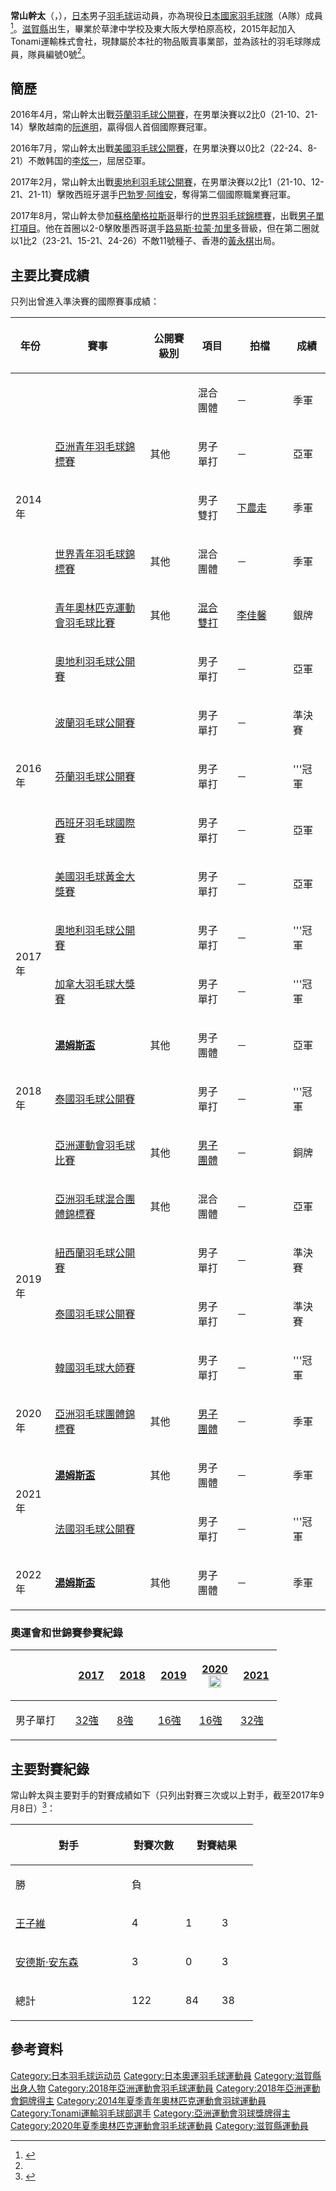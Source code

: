 {{noteTA|G1=Badminton}}
{{Infobox 羽球選手
| playername              = {{lang|ja|<small>つねやま かんた</small><br/><big>常山 幹太</big>}}<br/><small>({{lang|en|Tsuneyama Kanta}})</small>
| image                   = 
| size                    = 
| caption                 = 
| birth_name              = 
| date_of_birth           = {{birth_date_and_age|1996|6|21}}<ref name="Tonami">{{ja}}{{cite web|title=Player Information|url=http://www.tonami-badminton.jp/players/kanta_tsuneyama.html|publisher=トナミ運輸バドミントン部|access-date=2017-03-04|archive-date=2022-03-28|archive-url=https://web.archive.org/web/20220328080420/http://www.tonami-badminton.jp/players/kanta_tsuneyama.html}}</ref>
| place_of_birth          = {{JPN}}[[滋賀縣|滋賀縣]][[草津市|草津市]]<ref name="Tonami"/>
| height                  = {{height|m=1.73}}<ref name="Tonami"/>
| weight                  = {{weight|kg=60}}<ref name="Tonami"/>
| event                   = 男子單打、男子雙打
| country                 = {{JPN}}
| years_started           = 
| handedness              = 右手
| coach                   = {{flagicon|JPN}} [[中西洋介|中西洋介]]
| highest_ranking         = 第10位（男單）
| date_of_highest_ranking = 2019年11月26日<ref name="highest-ranking">{{en}}[http://bwfcontent.tournamentsoftware.com/ranking/player.aspx?id=14416&player=391571 BWF World Ranking - Ranking of Kanta TSUNEYAMA (57823)]</ref>
| current_ranking         = 第14位（男單）
| date_of_current_ranking = 2022年1月18日<ref>{{en}}[https://bwf.tournamentsoftware.com/ranking/category.aspx?id=27832&category=472 BWF World Ranking - BWF世界排名榜 (01/18/2022) - Men's singles] {{Wayback|url=https://bwf.tournamentsoftware.com/ranking/category.aspx?id=27832&category=472 |date=20211104225342 }}</ref>
| played                  = 148勝–84負（男單）<br/>13勝–7負（男雙）
| titles                  = 
| bwf_profile             = 49510451-E273-46C9-B098-A26F9DF2CBB0
| bwf_id                  = 57823
| updated                 = 2022年6月24日
}}
{{MedalTableTop|width=286px}}
{{MedalSport | 男子[[羽毛球|羽毛球]]}}
{{MedalCountry | {{JPN}}}}
{{MedalCompetition | [[汤姆斯杯|汤姆斯杯]]}}
{{MedalSilver| [[2018年湯姆斯盃|2018年 曼谷]] | [[2018年湯姆斯盃|男子團體]]}}
{{MedalBronze| [[2020年湯姆斯盃|2020年 奧胡斯]] | [[2020年湯姆斯盃|男子團體]]}}
{{MedalBronze| [[2022年湯姆斯盃|2022年 曼谷]] | [[2022年湯姆斯盃|男子團體]]}}
{{MedalCompetition | [[亞洲運動會|亞洲運動會]]}}
{{MedalBronze| [[2018年亞洲運動會羽毛球比賽|2018年 雅加達]] | [[2018年亞洲運動會羽毛球男子團體比賽|男子團體]] }}
{{MedalCompetition | [[亞洲羽毛球混合團體錦標賽|亞洲羽毛球混合團體錦標賽]]}}
{{MedalSilver| [[2019年湯恩佳盃|2019年 香港]] | 混合團體 }}
{{MedalCompetition | [[亞洲羽毛球團體錦標賽|亞洲羽毛球團體錦標賽]]}}
{{MedalBronze| [[2020年亞洲羽毛球團體錦標賽|2020年 馬尼拉]] | [[2020年亞洲羽毛球團體錦標賽男子團體比賽|男子團體]] }}
{{MedalCompetition | [[世界青年羽毛球錦標賽|世界青年羽毛球錦標賽]]}}
{{MedalBronze| [[2014年世界青年羽毛球錦標賽|2014年 亞羅士打]] | 混合團體 }}
{{MedalCompetition | [[亞洲青年羽毛球錦標賽|亞洲青年羽毛球錦標賽]]}}
{{MedalBronze| [[2014年亞洲青年羽毛球錦標賽|2014年 臺北]] | 混合團體 }}
{{MedalSilver| [[2014年亞洲青年羽毛球錦標賽|2014年 臺北]] | 男子單打 }}
{{MedalBronze| [[2014年亞洲青年羽毛球錦標賽|2014年 臺北]] | 男子雙打 }}
{{MedalCountry | [[File:Olympic_flag.svg|23px]] [[青年奧林匹克運動會混合國家代表團|混合国家]]}}
{{MedalCompetition | [[青年奧林匹克運動會|青年奧林匹克運動會]]}}
{{MedalSilver| [[2014年夏季青年奧林匹克運動會|2014年 南京]] | [[2014年夏季青年奧林匹克運動會羽毛球混合雙打比賽|混合雙打]] }}
{{MedalCompetition  | [[全日本綜合羽毛球錦標賽|全日本綜合羽毛球錦標賽]]}}
{{MedalCountry | {{flagicon|JPN}}大阪府（東大阪大學柏原高校）}}
{{MedalBronze| [[2014年全日本綜合羽毛球錦標賽|2014年 東京都]] | 男子單打 }}
{{MedalCountry | {{flagicon|JPN}}富山縣（Tonami運輸）}}
{{MedalBronze| [[2017年全日本綜合羽毛球錦標賽|2017年 東京都]] | 男子單打 }}
{{MedalBronze| [[2018年全日本綜合羽毛球錦標賽|2018年 東京都]] | 男子單打 }}
{{MedalBronze| [[2019年全日本綜合羽毛球錦標賽|2019年 東京都]] | 男子單打 }}
{{MedalSilver| [[2020年全日本綜合羽毛球錦標賽|2020年 東京都]] | 男子單打 }}
{{MedalBottom}}
'''常山幹太'''（{{jpn|j=常山 幹太|hg=つねやま かんた|rm=Tsuneyama Kanta}}，{{bd|1996年|6月21日}}），[[日本|日本]]男子[[羽毛球|羽毛球]]运动員，亦為現役[[日本國家羽毛球隊|日本國家羽毛球隊]]（A隊）成員<ref>{{ja}}{{cite web|title=２０１８年日本代表選手（ナショナルチーム）及びコーチについて (2018.6.1 所属訂正)|url=https://www.badminton.or.jp/national/2018/2018_national_member_0601.pdf|access-date=2018-07-10|archive-url=https://web.archive.org/web/20180710163415/https://www.badminton.or.jp/national/2018/2018_national_member_0601.pdf|archive-date=2018-07-10|dead-url=yes}}</ref>。[[滋賀縣|滋賀縣]]出生，畢業於草津中学校及東大阪大學柏原高校，2015年起加入Tonami運輸株式會社，現隸屬於本社的物品販賣事業部，並為該社的羽毛球隊成員，隊員編號0號<ref name="Tonami"/>。

==簡歷==
2016年4月，常山幹太出戰[[2016年芬蘭羽毛球公開賽|芬蘭羽毛球公開賽]]，在男單決賽以2比0（21-10、21-14）擊敗越南的[[阮進明|阮進明]]，贏得個人首個國際賽冠軍。

2016年7月，常山幹太出戰[[2016年美國羽毛球黃金大獎賽|美國羽毛球公開賽]]，在男單決賽以0比2（22-24、8-21）不敵韩国的[[李炫一|李炫一]]，屈居亞軍。

2017年2月，常山幹太出戰[[2017年奧地利羽毛球公開賽|奧地利羽毛球公開賽]]，在男單決賽以2比1（21-10、12-21、21-11）擊敗西班牙選手[[巴勃罗·阿维安|巴勃罗·阿维安]]，奪得第二個國際職業賽冠軍。

2017年8月，常山幹太參加[[蘇格蘭|蘇格蘭]][[格拉斯哥|格拉斯哥]]舉行的[[2017年世界羽毛球錦標賽|世界羽毛球錦標賽]]，出戰[[2017年世界羽毛球錦標賽男子單打項目|男子單打項目]]。他在首圈以2-0擊敗墨西哥選手[[路易斯·拉蒙·加里多|路易斯·拉蒙·加里多]]晉級，但在第二圈就以1比2（23-21、15-21、24-26）不敵11號種子、香港的[[黃永棋|黃永棋]]出局。

==主要比賽成績==
只列出曾進入準決賽的國際賽事成績：
{| class=wikitable style="text-align:center; font-size:small;" 
!width="50"|年份
!width="190"|賽事
!width="80"|公開賽級別
!width="60"|項目
!width="100"|拍檔
!width="50"|成績
|-
!rowspan="5"|2014年
|rowspan="3"|[[2014年亞洲青年羽毛球錦標賽|亞洲青年羽毛球錦標賽]]
|rowspan="3"|其他
|混合團體
|－
|bgcolor="#b8860b"|季軍
|-
|男子單打
|－
|bgcolor="silver"|亞軍
|-
|男子雙打
|[[下農走|下農走]]
|bgcolor="#b8860b"|季軍
|-
|[[2014年世界青年羽毛球錦標賽|世界青年羽毛球錦標賽]]
|其他
|混合團體
|－
|bgcolor="#b8860b"|季軍
|-
|[[2014年夏季青年奧林匹克運動會羽毛球混合雙打比賽|青年奧林匹克運動會羽毛球比賽]]
|其他
|[[2014年夏季青年奧林匹克運動會羽毛球混合雙打比賽|混合雙打]]
|{{flagicon|TPE}} [[李佳馨|李佳馨]]
|bgcolor="silver"|銀牌
|-
!rowspan="5"|2016年
|[[2016年奧地利羽毛球公開賽|奧地利羽毛球公開賽]]
|{{BWFIC}}
|男子單打
|－
|bgcolor="silver"|亞軍
|-
|[[2016年波蘭羽毛球公開賽|波蘭羽毛球公開賽]]
|{{BWFIC}}
|男子單打
|－
|bgcolor="#b8860b"|準決賽
|-
|[[2016年芬蘭羽毛球公開賽|芬蘭羽毛球公開賽]]
|{{BWFIC}}
|男子單打
|－
|bgcolor="gold"|'''冠軍
|-
|[[2016年西班牙羽毛球國際賽|西班牙羽毛球國際賽]]
|{{BWFIC}}
|男子單打
|－
|bgcolor="silver"|亞軍
|-
|[[2016年美國羽毛球黃金大獎賽|美國羽毛球黃金大獎賽]]
|{{BWFGPG}}
|男子單打
|－
|bgcolor="silver"|亞軍
|-
!rowspan="2"|2017年
|[[2017年奧地利羽毛球公開賽|奧地利羽毛球公開賽]]
|{{BWFIC}}
|男子單打
|－
|bgcolor="gold"|'''冠軍
|-
|[[2017年加拿大羽毛球大獎賽|加拿大羽毛球大獎賽]]
|{{BWFGP}}
|男子單打
|－
|bgcolor="gold"|'''冠軍
|-
!rowspan="3"|2018年
|'''[[2018年湯姆斯盃|湯姆斯盃]]'''
|其他
|男子團體
|－
|bgcolor="silver"|亞軍
|-
|[[2018年泰國羽毛球公開賽|泰國羽毛球公開賽]]
|{{BWF500}}
|男子單打
|－
|bgcolor="gold"|'''冠軍
|-
|[[2018年亞洲運動會羽毛球比賽|亞洲運動會羽毛球比賽]]
|其他
|[[2018年亞洲運動會羽毛球男子團體比賽|男子團體]]
|－
|bgcolor="#b8860b"|銅牌
|-
!rowspan="4"|2019年
|[[2019年湯恩佳盃|亞洲羽毛球混合團體錦標賽]]
|其他
|混合團體
|－
|bgcolor="silver"|亞軍
|-
|[[2019年紐西蘭羽毛球公開賽|紐西蘭羽毛球公開賽]]
|{{BWF300}}
|男子單打
|－
|bgcolor="#b8860b"|準決賽
|-
|[[2019年泰國羽毛球公開賽|泰國羽毛球公開賽]]
|{{BWF500}}
|男子單打
|－
|bgcolor="#b8860b"|準決賽
|-
|[[2019年韓國羽毛球大師賽|韓國羽毛球大師賽]]
|{{BWF300}}
|男子單打
|－
|bgcolor="Gold"|'''冠軍
|-
!rowspan="1"|2020年
|[[2020年亞洲羽毛球團體錦標賽|亞洲羽毛球團體錦標賽]]
|其他
|[[2020年亞洲羽毛球團體錦標賽男子團體比賽|男子團體]]
|－
|bgcolor="#b8860b"|季軍
|-
!rowspan="2"|2021年
|'''[[2020年湯姆斯盃|湯姆斯盃]]'''
|其他
|男子團體
|－
|bgcolor="#b8860b"|季軍
|-
|[[2021年法國羽毛球公開賽|法國羽毛球公開賽]]
|{{BWF750}}
|男子單打
|－
|bgcolor="gold"|'''冠軍
|-
!rowspan="1"|2022年
|'''[[2022年湯姆斯盃|湯姆斯盃]]'''
|其他
|男子團體
|－
|bgcolor="#b8860b"|季軍
|}
{{BWF賽事級別索引}}

===奧運會和世錦賽參賽紀錄===
{| class=wikitable style="text-align:center; font-size:small;" 
!
!width="50"|[[2017年世界羽毛球錦標賽|2017]]
!width="50"|[[2018年世界羽毛球錦標賽|2018]]
!width="50"|[[2019年世界羽毛球錦標賽|2019]]
!width="50"|[[2020年夏季奧林匹克運動會羽毛球比賽|2020]] [[File:Olympic_rings_without_rims.svg|20px]]
!width="50"|[[2021年世界羽毛球錦標賽|2021]]
|-
!width="80"|男子單打
|[[2017年世界羽毛球錦標賽男子單打項目|32強]]
|[[2018年世界羽毛球錦標賽男子單打項目|8強]]
|[[2019年世界羽毛球錦標賽男子單打項目|16強]]
|[[2020年夏季奧林匹克運動會羽毛球男子單打比賽|16強]]
|[[2021年世界羽毛球錦標賽男子單打項目|32強]]
|}

== 主要對賽紀錄 ==
常山幹太與主要對手的對賽成績如下（只列出對賽三次或以上對手，截至2017年9月8日）<ref>{{cite web|title=Head To Head -   Kanta TSUNEYAMA|url=http://bwfcontent.tournamentsoftware.com/profile/selectheadtohead.aspx?id=49510451-E273-46C9-B098-A26F9DF2CBB0|publisher=BWF content|accessdate=2017-09-08}}{{Dead link|date=2019年10月 |bot=InternetArchiveBot |fix-attempted=yes }}</ref>：
{{col-begin}}
{{col-2}}
{| class=wikitable style="text-align:center; font-size:small" 
|- 
! rowspan="2" style="width:170px;"|對手 
! rowspan="2" style="width:70px;"|對賽次數
! colspan="2" style="width:100px;"|對賽結果
! rowspan="2" style="width:70px;"|總計
|-
! style="width:50px;"|勝
! style="width:50px;"|負
|-
|align=left|{{flagicon|TPE}} [[王子維|王子維]] || 4 || 1 || 3 
| style="background:#fcc;"|-2
|-
|align=left|{{flagicon|DEN}} [[安德斯·安东森|安德斯·安东森]] || 3 || 0 || 3
| style="background:#fcc;"|-3
|- 
!總計|| 122 || 84 || 38
| style="background:#cfc;"|'''+46
|}
{{col-end}}

==參考資料==
{{Reflist}}

{{DEFAULTSORT:Tsuneyama, Kanta}}
[[Category:日本羽毛球运动员|Category:日本羽毛球运动员]]
[[Category:日本奧運羽毛球運動員|Category:日本奧運羽毛球運動員]]
[[Category:滋賀縣出身人物|Category:滋賀縣出身人物]]
[[Category:2018年亞洲運動會羽毛球運動員|Category:2018年亞洲運動會羽毛球運動員]]
[[Category:2018年亞洲運動會銅牌得主|Category:2018年亞洲運動會銅牌得主]]
[[Category:2014年夏季青年奧林匹克運動會羽球運動員|Category:2014年夏季青年奧林匹克運動會羽球運動員]]
[[Category:Tonami運輸羽毛球部選手|Category:Tonami運輸羽毛球部選手]]
[[Category:亞洲運動會羽球獎牌得主|Category:亞洲運動會羽球獎牌得主]]
[[Category:2020年夏季奧林匹克運動會羽毛球運動員|Category:2020年夏季奧林匹克運動會羽毛球運動員]]
[[Category:滋賀縣運動員|Category:滋賀縣運動員]]
